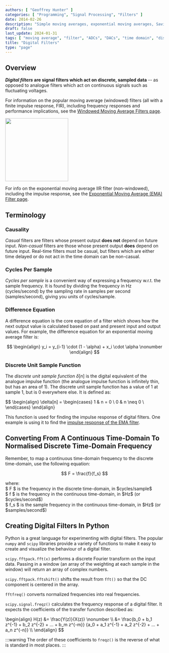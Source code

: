 ```yaml
---
authors: [ "Geoffrey Hunter" ]
categories: [ "Programming", "Signal Processing", "Filters" ]
date: 2014-02-26
description: "Simple moving averages, exponential moving averages, Savizky-Golay filters, frequency responses, source code and more info on digital filtering (a form of signal processing)."
draft: false
last_update: 2024-01-31
tags: [ "moving average", "filter", "ADCs", "DACs", "time domain", "discrete", "frequency responses", "exponentially weighted", "multiple pass", "signal processing", "Savitzky–Golay fFilters" ]
title: "Digital Filters"
type: "page"
---
```


## Overview

**_Digital filters_ are signal filters which act on discrete, sampled data** -- as opposed to analogue filters which act on continuous signals such as fluctuating voltages.

<div style={{ display: 'flex' }}>
<p>

For information on the popular moving average (windowed) filters (all with a finite impulse response, FIR), including frequency responses and performance implications, see the [Windowed Moving Average Filters page](/programming/signal-processing/digital-filters/windowed-moving-average-filters/).
</p>
<div style={{ width: '20px' }}></div>
<a href="/programming/signal-processing/digital-filters/windowed-moving-average-filters/"><img src="moving-average-filters-screenshot.png" width="200px" /></a>
</div>

For info on the exponential moving average IIR filter (non-windowed), including the impulse response, see the [Exponential Moving Average (EMA) Filter page](/programming/signal-processing/digital-filters/exponential-moving-average-ema-filter/).

## Terminology

### Causality

_Casual_ filters are filters whose present output **does not** depend on future input. _Non-casual_ filters are those whose present output **does** depend on future input. Real-time filters must be casual, but filters which are either time delayed or do not act in the time domain can be non-casual.

### Cycles Per Sample

_Cycles per sample_ is a convenient way of expressing a frequency w.r.t. the sample frequency. It is found by dividing the frequency in Hz (cycles/second) by the sampling rate in samples per second (samples/second), giving you units of cycles/sample.

### Difference Equation

A difference equation is the core equation of a filter which shows how the next output value is calculated based on past and present input and output values. For example, the difference equation for an exponential moving average filter is:

$$
\begin{align}
y_i = y_{i-1} \cdot (1 - \alpha) + x_i \cdot \alpha \nonumber
\end{align}
$$

### Discrete Unit Sample Function

The _discrete unit sample function_ $\delta[n]$ is the digital equivalent of the analogue impulse function (the analogue impulse function is infinitely thin, but has an area of 1). The discrete unit sample function has a value of 1 at sample 1, but is 0 everywhere else. It is defined as:

$$
\begin{align}
\delta[n] =
\begin{cases} 
      1 & n = 0 \\
      0 & n \neq 0 \\      
\end{cases}
\end{align}
</p>

This function is used for finding the impulse response of digital filters. One example is using it to find the [impulse response of the EMA filter](/programming/signal-processing/digital-filters/exponential-moving-average-ema-filter/#impulse-response).
## Converting From A Continuous Time-Domain To Normalised Discrete Time-Domain Frequency

Remember, to map a continuous time-domain frequency to the discrete time-domain, use the following equation:

$$ F = \frac{f}{f_s} $$

<p className="centered">    where:<br />
    $ F $ is the frequency in the discrete time-domain, in $cycles/sample$<br />
    $ f $ is the frequency in the continuous time-domain, in $Hz$ (or $cycles/second$)<br />
    $ f_s $ is the sample frequency in the continuous time-domain, in $Hz$ (or $samples/second$)<br /></p>

## Creating Digital Filters In Python

Python is a great language for experimenting with digital filters. The popular `numpy` and `scipy` libraries provide a variety of functions to make it easy to create and visualize the behaviour of a digital filter.

`scipy.fftpack.fft(x)` performs a discrete Fourier transform on the input data. Passing in a window (an array of the weighting at each sample in the window) will return an array of complex numbers.

`scipy.fftpack.fftshift()` shifts the result from `fft()` so that the DC component is centered in the array.

`fftfreq()` converts normalized frequencies into real frequencies.

`scipy.signal.freqz()` calculates the frequency response of a digital filter. It expects the coefficients of the transfer function described as:

<p>\begin{align}
H(z) &= \frac{Y(z)}{X(z)} \nonumber \\
     &= \frac{b_0 + b_1 z^{-1} + b_2 z^{-2} + ... + b_m z^{-m}} {a_0 + a_1 z^{-1} + a_2 z^{-2} + ... + a_n z^{-n}} \\
\end{align}
$$

:::warning
The order of these coefficients to `freqz()` is the reverse of what is standard in most places.
:::

[^pieter-p-sma]: https://tttapa.github.io/Pages/Mathematics/Systems-and-Control-Theory/Digital-filters/Simple%20Moving%20Average/Simple-Moving-Average.html, accessed 2021-05-27.
[^pieter-p-ema]: https://tttapa.github.io/Pages/Mathematics/Systems-and-Control-Theory/Digital-filters/Exponential%20Moving%20Average/C++Implementation.html#arduino-example, accessed 2021-05-29.
[^dsp-stack-exchange-cut-off-freq-sma]: https://dsp.stackexchange.com/questions/9966/what-is-the-cut-off-frequency-of-a-moving-average-filter, accessed 2021-05-27.
[^analog-devices-dsp-book-ch15]: https://www.analog.com/media/en/technical-documentation/dsp-book/dsp_book_Ch15.pdf, accessed 2021-05-27.
